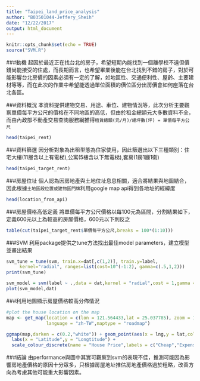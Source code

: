 ```yaml
---
title: "Taipei_land_price_analysis"
author: "B03501044-Jeffery_Sheih"
date: "12/22/2017"
output: html_document
---
```




```r
knitr::opts_chunk$set(echo = TRUE)
source("SVM.R")
```

###動機
起因於最近正在找台北的房子，希望短期內能找到一個離學校不遠但價錢尚能接受的住處，而長期而言，也希望畢業後能在台北找到不錯的房子，對於可能影響台北房價的因素必須有一定的了解，如地區性、交通便利性、屋齡、主要建材等等，而在此次的作業中希望能透過單位面積的價位區分出房價會如何座落在台北各區。


###資料概況
本資料提供建物交易、用途、車位、建物情況等，此次分析主要觀察單價每平方公尺的價格在不同地區的高低，但由於租金總額元大多數資料不全，而由內政部不動產交易查詢服務網推得`租賃總額(元/月)/總坪數(坪) = 單價每平方公尺`
```r
head(taipei_rent)
```

###資料篩選
因分析對象為出租型態為住家使用，因此篩選出以下三種類別：住宅大樓(11層含以上有電梯),公寓(5樓含以下無電梯),套房(1房1廳1衛)
```r
head(taipei_target_rent)
```

###房屋位址
個人認為因房地產與土地位址息息相關，適合將結果與地圖結合，因此根據`土地區段位置或建物區門牌`利用google map api得到各地址的經緯度

```r
head(location_from_api)
```

###房屋價格高低定義
將單價每平方公尺價格以每100元為區間，分割結果如下，定義600元以上為較高的房屋價格，600元以下則反之
```r
table(cut(taipei_target_rent$單價每平方公尺,breaks = 100*(1:10)))
```

###SVM
利用package提供之tune方法找出最佳model parameters，建立模型並畫出結果
```r
svm_tune = tune(svm, train.x=dat[,c(1,2)], train.y=label, 
     kernel="radial", ranges=list(cost=10^(-1:2), gamma=c(.5,1,2)))
print(svm_tune)

svm_model = svm(label ~ .,data = dat,kernel = "radial",cost = 1,gamma = 1)
plot(svm_model,dat)
```

###利用地圖顯示房屋價格較高分佈情況
```r
#plot the house location on the map
map <- get_map(location = c(lon = 121.564433,lat = 25.037785), zoom = 12,
               language = "zh-TW",maptype = "roadmap")

ggmap(map,darken = c(0.2,"white")) + geom_point(aes(x = lng,y = lat,colour = label),data = dat) + 
  labs(x = "Latitude",y = "Longtitude") +
  scale_colour_discrete(name = "House Price",labels = c("Cheap","Expensive")) 
```

###結論
由performance與圖中其實可觀察到svm的表現不佳，推測可能因為影響房地產價格的原因十分眾多，只根據房屋地址推估房地產價格過於粗略，改善方向為考慮其他可能重大影響因素。


